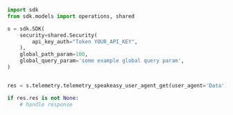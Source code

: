 ```python showLineNumbers copy filename="Telemetry Speakeasy User Agent Get usage example"
import sdk
from sdk.models import operations, shared

s = sdk.SDK(
    security=shared.Security(
        api_key_auth="Token YOUR_API_KEY",
    ),
    global_path_param=100,
    global_query_param='some example global query param',
)


res = s.telemetry.telemetry_speakeasy_user_agent_get(user_agent='Data')

if res.res is not None:
    # handle response
```
